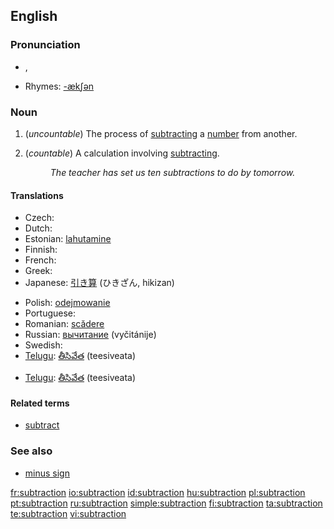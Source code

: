 ==English==

===Pronunciation===
*{{IPA|/səbˈtɹækʃən/}}, {{SAMPA|/s@b"tr{kS@n/}}
*Rhymes: [[Rhymes:English:-ækʃən|-ækʃən]]

===Noun===
{{en-noun|s|-}}

# {{arithmetic}} (''uncountable'') The process of [[subtract]]ing a [[number]] from another.
# {{arithmetic}} (''countable'') A calculation involving [[subtract]]ing.
#:''The teacher has set us ten subtractions to do by tomorrow.''

====Translations====

{{trans-top|process}}
* Czech: {{t-|cs|odčítání|n}}
* Dutch: {{t+|nl|aftrekking}}
* Estonian: [[lahutamine]]
* Finnish: {{t-|fi|vähentäminen}}
* French: {{t+|fr|soustraction|f}}
* Greek: {{t+|el|αφαίρεση|f|sc=Grek}}
* Japanese: [[引き算]] (ひきざん, hikizan)
{{trans-mid}}
* Polish: [[odejmowanie]] {{n}}
* Portuguese: {{t+|pt|subtração|f}}
* Romanian: [[scădere]] {{f}}
* Russian: [[вычитание]] (vyčitánije) {{n}}
* Swedish: {{t+|sv|subtraktion}}
* [[Telugu]]: [[తీసివేత]] (teesiveata)
{{trans-bottom}}

{{trans-top|calculation}}
{{trans-mid}}
* [[Telugu]]: [[తీసివేత]] (teesiveata)
{{trans-bottom}}

====Related terms====
*[[subtract]]

===See also===
*[[minus sign]]

[[fr:subtraction]]
[[io:subtraction]]
[[id:subtraction]]
[[hu:subtraction]]
[[pl:subtraction]]
[[pt:subtraction]]
[[ru:subtraction]]
[[simple:subtraction]]
[[fi:subtraction]]
[[ta:subtraction]]
[[te:subtraction]]
[[vi:subtraction]]